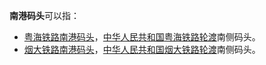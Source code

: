 '''南港码头'''可以指：
*[[粤海铁路南港码头|粤海铁路南港码头]]，[[中华人民共和国|中华人民共和国]][[粤海铁路轮渡|粤海铁路轮渡]]南侧码头。
*[[烟大铁路南港码头|烟大铁路南港码头]]，[[中华人民共和国|中华人民共和国]][[烟大铁路轮渡|烟大铁路轮渡]]南侧码头。
{{disambig|Cat=四字地名消歧義}}